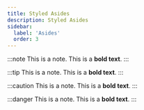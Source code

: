 ```yaml
---
title: Styled Asides
description: Styled Asides
sidebar:
  label: 'Asides'
  order: 3
---
```



:::note
This is a note. This is a **bold text**.
:::


:::tip
This is a note. This is a **bold text**.
:::

:::caution
This is a note. This is a **bold text**.
:::

:::danger
This is a note. This is a **bold text**.
:::
